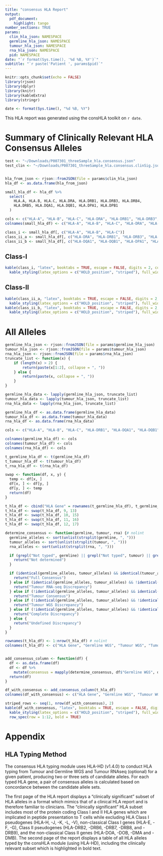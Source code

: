 ```yaml
---
title: "consensus HLA Report"
output:
  pdf_document:
    highlight: tango
number_sections: TRUE
params:
  clin_hla_json: NAMESPACE
  germline_hla_json: NAMESPACE
  tumour_hla_json: NAMESPACE
  rna_hla_json: NAMESPACE
  pid: NAMESPACE
date: "`r format(Sys.time(), '%d %B, %Y')`"
subtitle: "`r paste('Patient ', params$pid)`"
---
```

```r
knitr::opts_chunk$set(echo = FALSE)
library(rjson)
library(dplyr)
library(knitr)
library(kableExtra)
library(stringr)

date <- format(Sys.time(), "%d %B, %Y")
```


This HLA report was generated using the consHLA toolkit on `r date`.

# Summary of Clinically Relevant HLA Consensus Alleles
```r

test <- "~/Downloads/P007301_threeSample_hla.consensus.json"
test_clin <- "~/Downloads/P007301_threeSample_hla.consensus.clinSig.json"


hla_from_json <- rjson::fromJSON(file = params$clin_hla_json)
hla_df <- as.data.frame(hla_from_json)

small_hla_df <- hla_df %>%
  select(
    HLA.A, HLA.B, HLA.C, HLA.DRA, HLA.DRB1, HLA.DRB3, HLA.DRB4,
    HLA.DRB5, HLA.DQA1, HLA.DQB1, HLA.DPA1, HLA.DPB1
  )

cols <- c("HLA-A", "HLA-B", "HLA-C", "HLA-DRA", "HLA-DRB1", "HLA-DRB3", "HLA-DRB4", "HLA-DRB5", "HLA-DQA1", "HLA-DQB1", "HLA-DPA1", "HLA-DPB1") # nolint
colnames(small_hla_df) <- c("HLA-A", "HLA-B", "HLA-C", "HLA-DRA", "HLA-DRB1", "HLA-DRB3", "HLA-DRB4", "HLA-DRB5", "HLA-DQA1", "HLA-DQB1", "HLA-DPA1", "HLA-DPB1") # nolint

class_i <- small_hla_df[, c("HLA-A", "HLA-B", "HLA-C")]
class_ii_a <- small_hla_df[, c("HLA-DRA", "HLA-DRB1", "HLA-DRB3", "HLA-DRB4", "HLA-DRB5")] # nolint
class_ii_b <- small_hla_df[, c("HLA-DQA1", "HLA-DQB1", "HLA-DPA1", "HLA-DPB1")] # nolint

```

## Class-I
```r
kable(class_i, "latex", booktabs = TRUE, escape = FALSE, digits = 2, col.names = linebreak(c("HLA-A", "HLA-B", "HLA-C"), align = "c")) %>% # nolint
  kable_styling(latex_options = c("HOLD_position", "striped"), full_width = FALSE, position = "left", font_size = 9) # nolint
```
## Class-II
```r
kable(class_ii_a, "latex", booktabs = TRUE, escape = FALSE, digits = 2, col.names = linebreak(c("HLA-DRA", "HLA-DRB1", "HLA-DRB3", "HLA-DRB4", "HLA-DRB5"), align = "c")) %>% # nolint
  kable_styling(latex_options = c("HOLD_position", "striped"), full_width = FALSE,position = "left", font_size = 9) # nolint
kable(class_ii_b, "latex", booktabs = TRUE, escape = FALSE, digits = 2, col.names = linebreak(c("HLA-DQA1", "HLA-DQB1", "HLA-DPA1", "HLA-DPB1"), align = "c")) %>% # nolint
  kable_styling(latex_options = c("HOLD_position", "striped"), full_width = FALSE,position = "left", font_size = 9) # nolint
```

\newpage

# All Alleles
```r
germline_hla_json <- rjson::fromJSON(file = params$germline_hla_json)
tumour_hla_json <- rjson::fromJSON(file = params$tumour_hla_json)
rna_hla_json <- rjson::fromJSON(file = params$rna_hla_json)
truncate_list <- function(x) {
    if (length(x) > 2) {
        return(paste(x[1:2], collapse = ", "))
    } else {
        return(paste(x, collapse = ", "))
    }
}

germline_hla_data <- lapply(germline_hla_json, truncate_list)
tumour_hla_data <- lapply(tumour_hla_json, truncate_list)
rna_hla_data <- lapply(rna_hla_json, truncate_list)

germline_hla_df <- as.data.frame(germline_hla_data)
tumour_hla_df <- as.data.frame(tumour_hla_data)
rna_hla_df <- as.data.frame(rna_hla_data)

cols <- c("HLA-A", "HLA-B", "HLA-C", "HLA-DRB1", "HLA-DQA1", "HLA-DQB1", "HLA-DPA1", "HLA-DPB1", "HLA-DMA", "HLA-DMB", "HLA-DOA","HLA-DOB","HLA-DRA", "HLA-DRB2", "HLA-DRB3", "HLA-DRB4", "HLA-DRB5", "HLA-DRB6", "HLA-DRB7", "HLA-DRB8", "HLA-DRB9", "HLA-E", "HLA-F", "HLA-G", "HLA-H", "HLA-J", "HLA-K", "HLA-L", "HLA-V") # nolint

colnames(germline_hla_df) <- cols
colnames(tumour_hla_df) <- cols
colnames(rna_hla_df) <- cols

t_germline_hla_df <- t(germline_hla_df)
t_tumour_hla_df <- t(tumour_hla_df)
t_rna_hla_df <- t(rna_hla_df)

swap <- function(df, x, y) {
  temp <- df[x, ]
  df[x, ] <- df[y, ]
  df[y, ] <- temp
  return(df)
}

t_hla_df <- cbind("HLA Gene" = rownames(t_germline_hla_df), t_germline_hla_df, t_tumour_hla_df, t_rna_hla_df)# nolint
t_hla_df <- swap(t_hla_df, 9, 13)
t_hla_df <- swap(t_hla_df, 10, 15)
t_hla_df <- swap(t_hla_df, 11, 16)
t_hla_df <- swap(t_hla_df, 12, 17)

determine_consensus <- function(germline, tumour, rna) {# nolint
  germline_alleles <- sort(unlist(strsplit(germline, ", ")))
  tumour_alleles <- sort(unlist(strsplit(tumour, ", ")))
  rna_alleles <- sort(unlist(strsplit(rna, ", ")))

  if (grepl("Not typed", germline) || grepl("Not typed", tumour) || grepl("Not typed", rna)) {
    return("Not determined")
  }

  if (identical(germline_alleles, tumour_alleles) && identical(tumour_alleles, rna_alleles)) {# nolint
    return("Full Consensus")
  } else if (identical(germline_alleles, tumour_alleles) && !identical(tumour_alleles, rna_alleles)) {# nolint
    return("Tumour RNA-seq Discrepancy")
  } else if (!identical(germline_alleles, tumour_alleles) && identical(tumour_alleles, rna_alleles)) {# nolint
    return("Tumour Consensus")
  } else if (!identical(germline_alleles, tumour_alleles) && !identical(tumour_alleles, rna_alleles) && identical(germline_alleles, rna_alleles)) {# nolint
    return("Tumour WGS Discrepancy")
  } else if (!identical(germline_alleles, tumour_alleles) && !identical(tumour_alleles, rna_alleles) && !identical(germline_alleles, rna_alleles)) {# nolint
    return("Complete Discrepancy")
  } else {
    return("Undefined Discrepancy")
  }
}

rownames(t_hla_df) <- 1:nrow(t_hla_df) # nolint
colnames(t_hla_df) <- c("HLA Gene", "Germline WGS", "Tumour WGS", "Tumour RNA-seq")# nolint


add_consensus_column <- function(df) {
  df <- as.data.frame(df)
  df <- df %>%
    mutate(consensus = mapply(determine_consensus, df$"Germline WGS", df$"Tumour WGS", df$"Tumour RNA-seq"))
  return(df)
}

df_with_consensus <- add_consensus_column(t_hla_df)
colnames(df_with_consensus) <- c("HLA Gene", "Germline WGS", "Tumour WGS", "Tumour RNA-seq", "Consensus Status")# nolint
```

```r
striped_rows <- seq(1, nrow(df_with_consensus), 2)
kable(df_with_consensus, "latex", booktabs = TRUE, escape = FALSE, digits = 2) %>%
  kable_styling(latex_options = c("HOLD_position", "striped"), full_width = FALSE, position = "left", font_size = 8) %>% # nolint
  row_spec(row = 1:12, bold = TRUE)
```

\newpage

# Appendix
## HLA Typing Method
The consensus HLA typing module uses HLA-HD (v1.4.0) to conduct HLA typing from Tumour and Germline WGS and Tumour RNAseq (optional) for a given patient, producing two or three sets of candidate alleles. For each typed HLA gene, a pair of consensus alleles is calculated based on concordance between the candidate allele sets. 

The first page of the HLA report displays a "clinically significant" subset of HLA alleles in a format which mimics that of a clinical HLA report and is therefore familiar to clinicians. 
The "clinically significant" HLA subset includes most of the protein coding Class I and II HLA genes which are implicated in peptide presentation to T cells while excluding HLA Class I pseudogenes (HLA-H, -J, -K, -L, -V), non-classical Class I genes (HLA-E, -F, -G), Class II pseudogenes (HLA-DRB2, -DRB6, -DRB7, -DRB8, and -DRB9), and the non-classical Class II genes (HLA-DOA, -DOB, -DMA and -DMB). The second page of the report displays a table of all HLA alleles typed by the consHLA module (using HLA-HD), including the clinically relevant subset which is highlighted in bold text.  